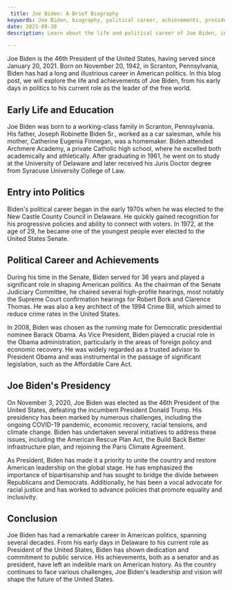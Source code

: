 ```yaml
---
 title: Joe Biden: A Brief Biography
keywords: Joe Biden, biography, political career, achievements, presidency
date: 2021-09-30
description: Learn about the life and political career of Joe Biden, including his achievements as the 46th President of the United States.

---
```


Joe Biden is the 46th President of the United States, having served since January 20, 2021. Born on November 20, 1942, in Scranton, Pennsylvania, Biden has had a long and illustrious career in American politics. In this blog post, we will explore the life and achievements of Joe Biden, from his early days in politics to his current role as the leader of the free world.

## Early Life and Education

Joe Biden was born to a working-class family in Scranton, Pennsylvania. His father, Joseph Robinette Biden Sr., worked as a car salesman, while his mother, Catherine Eugenia Finnegan, was a homemaker. Biden attended Archmere Academy, a private Catholic high school, where he excelled both academically and athletically. After graduating in 1961, he went on to study at the University of Delaware and later received his Juris Doctor degree from Syracuse University College of Law.

## Entry into Politics

Biden's political career began in the early 1970s when he was elected to the New Castle County Council in Delaware. He quickly gained recognition for his progressive policies and ability to connect with voters. In 1972, at the age of 29, he became one of the youngest people ever elected to the United States Senate.

## Political Career and Achievements

During his time in the Senate, Biden served for 36 years and played a significant role in shaping American politics. As the chairman of the Senate Judiciary Committee, he chaired several high-profile hearings, most notably the Supreme Court confirmation hearings for Robert Bork and Clarence Thomas. He was also a key architect of the 1994 Crime Bill, which aimed to reduce crime rates in the United States.

In 2008, Biden was chosen as the running mate for Democratic presidential nominee Barack Obama. As Vice President, Biden played a crucial role in the Obama administration, particularly in the areas of foreign policy and economic recovery. He was widely regarded as a trusted advisor to President Obama and was instrumental in the passage of significant legislation, such as the Affordable Care Act.

## Joe Biden's Presidency

On November 3, 2020, Joe Biden was elected as the 46th President of the United States, defeating the incumbent President Donald Trump. His presidency has been marked by numerous challenges, including the ongoing COVID-19 pandemic, economic recovery, racial tensions, and climate change. Biden has undertaken several initiatives to address these issues, including the American Rescue Plan Act, the Build Back Better infrastructure plan, and rejoining the Paris Climate Agreement.

As President, Biden has made it a priority to unite the country and restore American leadership on the global stage. He has emphasized the importance of bipartisanship and has sought to bridge the divide between Republicans and Democrats. Additionally, he has been a vocal advocate for racial justice and has worked to advance policies that promote equality and inclusivity.

## Conclusion

Joe Biden has had a remarkable career in American politics, spanning several decades. From his early days in Delaware to his current role as President of the United States, Biden has shown dedication and commitment to public service. His achievements, both as a senator and as president, have left an indelible mark on American history. As the country continues to face various challenges, Joe Biden's leadership and vision will shape the future of the United States.